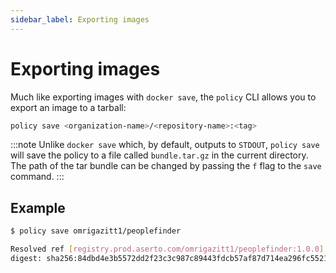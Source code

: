 ```yaml
---
sidebar_label: Exporting images
---
```


# Exporting images

Much like exporting images with `docker save`, the `policy` CLI allows you to export an
image to a tarball:

```bash
policy save <organization-name>/<repository-name>:<tag>
```

:::note
Unlike `docker save` which, by default, outputs to `STDOUT`, `policy save` will save the
policy to a file called `bundle.tar.gz` in the current directory. The path of the tar bundle
can be changed by passing the `f` flag to the `save` command.
:::

## Example

```bash
$ policy save omrigazitt1/peoplefinder

Resolved ref [registry.prod.aserto.com/omrigazitt1/peoplefinder:1.0.0].
digest: sha256:84dbd4e3b5572dd2f23c3c987c89443fdcb57af87d714ea296fc552192fb17e9
```
